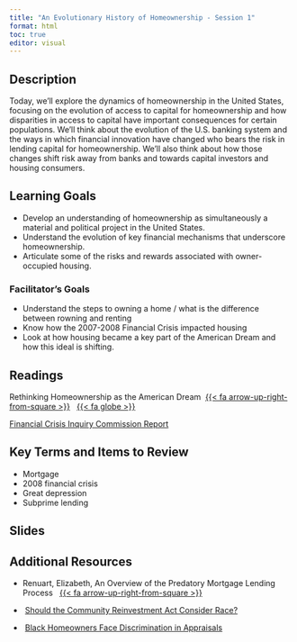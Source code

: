 ```yaml
---
title: "An Evolutionary History of Homeownership - Session 1"
format: html
toc: true
editor: visual
---
```


## Description

Today, we'll explore the dynamics of homeownership in the United States, focusing on the evolution of access to capital for homeownership and how disparities in access to capital have important consequences for certain populations. We'll think about the evolution of the U.S. banking system and the ways in which financial innovation have changed who bears the risk in lending capital for homeownership. We'll also think about how those changes shift risk away from banks and towards capital investors and housing consumers.

## Learning Goals

-   Develop an understanding of homeownership as simultaneously a material and political project in the United States.
-   Understand the evolution of key financial mechanisms that underscore homeownership.
-   Articulate some of the risks and rewards associated with owner-occupied housing.

### Facilitator's Goals

-   Understand the steps to owning a home / what is the difference between rowning and renting
-   Know how the 2007-2008 Financial Crisis impacted housing
-   Look at how housing became a key part of the American Dream and how this ideal is shifting.

## Readings

Rethinking Homeownership as the American Dream  [{{< fa arrow-up-right-from-square >}}](https://uofi.box.com/s/se23crvw6y9ro3btz5o7aoclq19igeat)   [{{< fa globe >}}](https://www.urban.org/urban-wire/rethinking-homeownership-american-dream)

[Financial Crisis Inquiry Commission Report](https://www.govinfo.gov/content/pkg/GPO-FCIC/pdf/GPO-FCIC.pdf)

## Key Terms and Items to Review

-   Mortgage
-   2008 financial crisis
-   Great depression
-   Subprime lending

## Slides

## Additional Resources

-   Renuart, Elizabeth, An Overview of the Predatory Mortgage Lending Process   [{{< fa arrow-up-right-from-square >}}](https://uofi.box.com/s/bjtf9cbzwcjojvocyp7yzmyzp2xvoki4)

-    [Should the Community Reinvestment Act Consider Race?](https://www.urban.org/sites/default/files/publication/105283/should-the-community-reinvestment-act-consider-race_1.pdf)

-    [Black Homeowners Face Discrimination in Appraisals](https://www.nytimes.com/2020/08/25/realestate/blacks-minorities-appraisals-discrimination.html)
